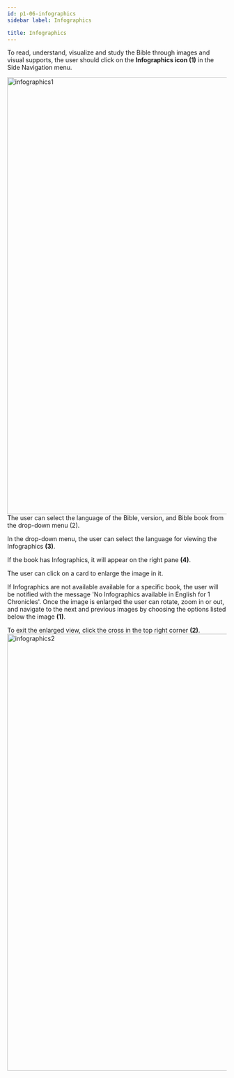 ```yaml
---
id: p1-06-infographics
sidebar label: Infographics

title: Infographics
---
```

To read, understand, visualize and study the Bible through images and visual supports, the user should click on the **Infographics icon (1)** in the Side Navigation menu. 

<img src="/img/assets/infographics1.png"  width="1000px" alt="infographics1"/>
The user can select the language of the Bible, version, and Bible book from the drop-down menu (2).

In the drop-down menu, the user can select the language for viewing the Infographics **(3)**. 

If the book has Infographics, it will appear on the right pane **(4)**.  

The user can click on a card to enlarge the image in it. 

If Infographics are not available available for a specific book, the user will be notified with the message 'No Infographics available in English for 1 Chronicles'. 
Once the image is enlarged the user can rotate, zoom in or out, and navigate to the next and previous images by choosing the options listed below the image **(1)**. 

To exit the enlarged view, click the cross in the top right corner **(2)**. 
<img src="/img/assets/infographics2.png"  width="1000px" alt="infographics2"/>